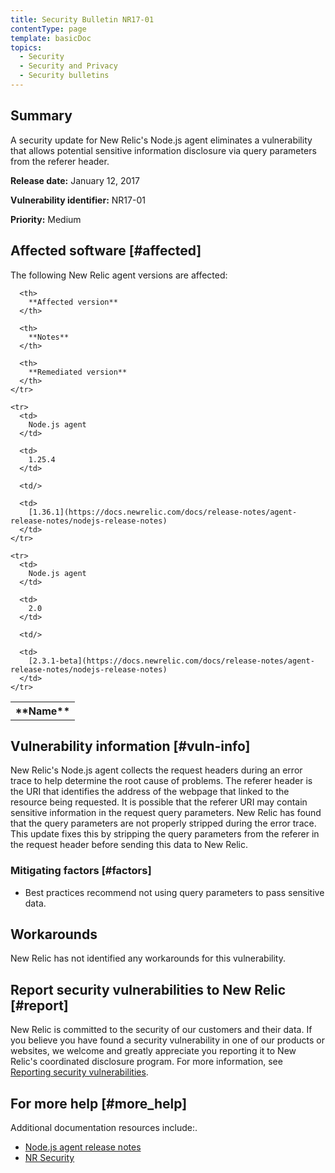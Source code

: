 ```yaml
---
title: Security Bulletin NR17-01
contentType: page
template: basicDoc
topics:
  - Security
  - Security and Privacy
  - Security bulletins
---
```


## Summary

A security update for New Relic's Node.js agent eliminates a vulnerability that allows potential sensitive information disclosure via query parameters from the referer header.

**Release date:** January 12, 2017

**Vulnerability identifier:** NR17-01

**Priority:** Medium

## Affected software [#affected]

The following New Relic agent versions are affected:

<Table>
  <tbody>
    <tr>
      <th>
        **Name**
      </th>

      <th>
        **Affected version**
      </th>

      <th>
        **Notes**
      </th>

      <th>
        **Remediated version**
      </th>
    </tr>

    <tr>
      <td>
        Node.js agent
      </td>

      <td>
        1.25.4
      </td>

      <td/>

      <td>
        [1.36.1](https://docs.newrelic.com/docs/release-notes/agent-release-notes/nodejs-release-notes)
      </td>
    </tr>

    <tr>
      <td>
        Node.js agent
      </td>

      <td>
        2.0
      </td>

      <td/>

      <td>
        [2.3.1-beta](https://docs.newrelic.com/docs/release-notes/agent-release-notes/nodejs-release-notes)
      </td>
    </tr>
  </tbody>
</Table>

## Vulnerability information [#vuln-info]

New Relic's Node.js agent collects the request headers during an error trace to help determine the root cause of problems. The referer header is the URI that identifies the address of the webpage that linked to the resource being requested. It is possible that the referer URI may contain sensitive information in the request query parameters. New Relic has found that the query parameters are not properly stripped during the error trace. This update fixes this by stripping the query parameters from the referer in the request header before sending this data to New Relic.

### Mitigating factors [#factors]

* Best practices recommend not using query parameters to pass sensitive data.

## Workarounds

New Relic has not identified any workarounds for this vulnerability.

## Report security vulnerabilities to New Relic [#report]

New Relic is committed to the security of our customers and their data. If you believe you have found a security vulnerability in one of our products or websites, we welcome and greatly appreciate you reporting it to New Relic's coordinated disclosure program. For more information, see [Reporting security vulnerabilities](/docs/security/new-relic-security/data-privacy/reporting-security-vulnerabilities).

## For more help [#more_help]

Additional documentation resources include:.

* [Node.js agent release notes](https://docs.newrelic.com/docs/release-notes/agent-release-notes/nodejs-release-notes)
* [NR Security](https://newrelic.com/why-new-relic/security "Link opens in a new window.")
